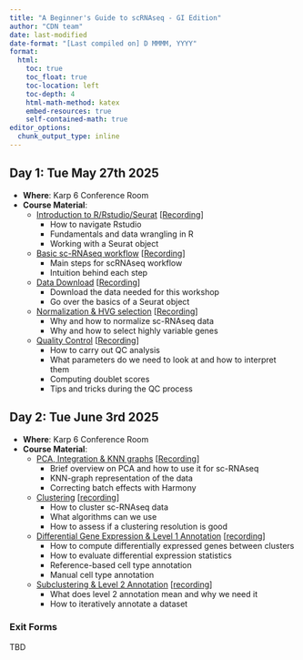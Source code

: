 ```yaml
---
title: "A Beginner's Guide to scRNAseq - GI Edition"
author: "CDN team"
date: last-modified
date-format: "[Last compiled on] D MMMM, YYYY"
format:
  html:
    toc: true
    toc_float: true
    toc-location: left
    toc-depth: 4
    html-math-method: katex
    embed-resources: true
    self-contained-math: true
editor_options: 
  chunk_output_type: inline
---
```


## Day 1: Tue May 27th 2025

-   **Where**: Karp 6 Conference Room
-   **Course Material**:
    -   [Introduction to R/Rstudio/Seurat](http://htmlpreview.github.io/?https://github.com/CellDiscoveryNetwork/beginner-workshop-gi-5-25/blob/main/day-1/1%20-%20Introduction.pdf) [[Recording]()]
        -   How to navigate Rstudio
        -   Fundamentals and data wrangling in R
        -   Working with a Seurat object
    -   [Basic sc-RNAseq workflow](http://htmlpreview.github.io/?https://github.com/CellDiscoveryNetwork/beginner-workshop-gi-5-25/blob/main/day-1/2-The%20Basic%20scRNAseq%20Analysis%20Workflow.pdf) [[Recording]()]
        -   Main steps for scRNAseq workflow
        -   Intuition behind each step
    -   [Data Download](http://htmlpreview.github.io/?https://github.com/CellDiscoveryNetwork/beginner-workshop-gi-5-25/blob/main/day-1/3-download-data.html) [[Recording]()]
        - Download the data needed for this workshop
        - Go over the basics of a Seurat object
    -   [Normalization & HVG selection](http://htmlpreview.github.io/?https://github.com/CellDiscoveryNetwork/beginner-workshop-gi-5-25/blob/main/day-1/4-norm-hvg.html) [[Recording]()]
        -   Why and how to normalize sc-RNAseq data
        -   Why and how to select highly variable genes
    -   [Quality Control](http://htmlpreview.github.io/?https://github.com/CellDiscoveryNetwork/beginner-workshop-gi-5-25/blob/main/day-1/5-QC.html) [[Recording]()]
        -   How to carry out QC analysis
        -   What parameters do we need to look at and how to interpret them
        -   Computing doublet scores
        -   Tips and tricks during the QC process

## Day 2: Tue June 3rd 2025

-   **Where**: Karp 6 Conference Room
-   **Course Material**:
    -   [PCA, Integration & KNN graphs](http://htmlpreview.github.io/?https://github.com/CellDiscoveryNetwork/beginner-workshop-gi-5-25/blob/main/day-2/6-PCA_Harmony_kNN.html) [[Recording]()]
        -   Brief overview on PCA and how to use it for sc-RNAseq
        -   KNN-graph representation of the data
        -   Correcting batch effects with Harmony
    -   [Clustering](http://htmlpreview.github.io/?https://github.com/CellDiscoveryNetwork/beginner-workshop-gi-5-25/blob/main/day-2/7-Clustering.html) [[recording]()]
        -   How to cluster sc-RNAseq data
        -   What algorithms can we use
        -   How to assess if a clustering resolution is good
    -   [Differential Gene Expression & Level 1 Annotation](http://htmlpreview.github.io/?https://github.com/CellDiscoveryNetwork/beginner-workshop-gi-5-25/blob/main/day-2/8-dge-annotlvl1.html) [[recording]()]
        -   How to compute differentially expressed genes between clusters
        -   How to evaluate differential expression statistics
        -   Reference-based cell type annotation
        -   Manual cell type annotation
    -   [Subclustering & Level 2 Annotation](http://htmlpreview.github.io/?https://github.com/CellDiscoveryNetwork/beginner-workshop-gi-5-25/blob/main/day-2/9-compositional_analysis.html) [[recording]()]
        -   What does level 2 annotation mean and why we need it
        -   How to iteratively annotate a dataset

### Exit Forms
TBD
